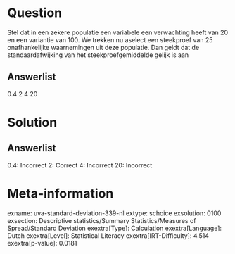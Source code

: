 Question
========

Stel dat in een zekere populatie een variabele een verwachting heeft van
20 en een variantie van 100. We trekken nu aselect een steekproef van 25
onafhankelijke waarnemingen uit deze populatie. Dan geldt dat de
standaardafwijking van het steekproefgemiddelde gelijk is aan

Answerlist
----------

0.4
2
4
20

Solution
========

Answerlist
----------

0.4: Incorrect
2: Correct
4: Incorrect
20: Incorrect

Meta-information
================
exname: uva-standard-deviation-339-nl
extype: schoice
exsolution: 0100
exsection: Descriptive statistics/Summary Statistics/Measures of Spread/Standard Deviation
exextra[Type]: Calculation
exextra[Language]: Dutch
exextra[Level]: Statistical Literacy
exextra[IRT-Difficulty]: 4.514
exextra[p-value]: 0.0181

